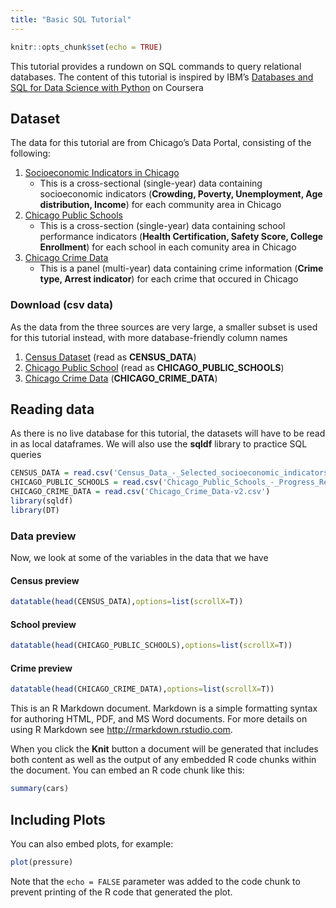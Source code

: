 ```yaml
---
title: "Basic SQL Tutorial"
---
```


```r
knitr::opts_chunk$set(echo = TRUE)
```

This tutorial provides a rundown on SQL commands to query relational databases. The content of this tutorial is inspired by IBM's [Databases and SQL for Data Science with Python](https://www.coursera.org/learn/sql-data-science) on Coursera

## Dataset

The data for this tutorial are from Chicago's Data Portal, consisting of the following:

1. [Socioeconomic Indicators in Chicago](https://data.cityofchicago.org/Health-Human-Services/Census-Data-Selected-socioeconomic-indicators-in-C/kn9c-c2s2)
    * This is a cross-sectional (single-year) data containing socioeconomic indicators (**Crowding, Poverty, Unemployment, Age distribution, Income**) for each community area in Chicago
2. [Chicago Public Schools](https://data.cityofchicago.org/Education/Chicago-Public-Schools-Progress-Report-Cards-2011-/9xs2-f89t)
    * This is a cross-section (single-year) data containing school performance indicators (**Health Certification, Safety Score, College Enrollment**) for each school in each comunity area in Chicago
3. [Chicago Crime Data](https://data.cityofchicago.org/Public-Safety/Crimes-2001-to-present/ijzp-q8t2)
    * This is a panel (multi-year) data containing crime information (**Crime type, Arrest indicator**) for each crime that occured in Chicago

### Download (csv data)

As the data from the three sources are very large, a smaller subset is used for this tutorial instead, with more database-friendly column names

1. [Census Dataset](https://cf-courses-data.s3.us.cloud-object-storage.appdomain.cloud/IBMDeveloperSkillsNetwork-DB0201EN-SkillsNetwork/labs/FinalModule_Coursera/data/Census_Data_-_Selected_socioeconomic_indicators_in_Chicago__2008___2012-v2.csv) (read as **CENSUS_DATA**)
2. [Chicago Public School](https://cf-courses-data.s3.us.cloud-object-storage.appdomain.cloud/IBMDeveloperSkillsNetwork-DB0201EN-SkillsNetwork/labs/FinalModule_Coursera/data/Chicago_Public_Schools_-_Progress_Report_Cards__2011-2012-v3.csv) (read as **CHICAGO_PUBLIC_SCHOOLS**)
3. [Chicago Crime Data](https://cf-courses-data.s3.us.cloud-object-storage.appdomain.cloud/IBMDeveloperSkillsNetwork-DB0201EN-SkillsNetwork/labs/FinalModule_Coursera/data/Chicago_Crime_Data-v2.csv) (**CHICAGO_CRIME_DATA**)

## Reading data

As there is no live database for this tutorial, the datasets will have to be read in as local dataframes. We will also use the **sqldf** library to practice SQL queries
```r
CENSUS_DATA = read.csv('Census_Data_-_Selected_socioeconomic_indicators_in_Chicago__2008___2012-v2.csv')
CHICAGO_PUBLIC_SCHOOLS = read.csv('Chicago_Public_Schools_-_Progress_Report_Cards__2011-2012-v3.csv')
CHICAGO_CRIME_DATA = read.csv('Chicago_Crime_Data-v2.csv')
library(sqldf)
library(DT)
```

### Data preview

Now, we look at some of the variables in the data that we have

#### Census preview
```r
datatable(head(CENSUS_DATA),options=list(scrollX=T))
```

#### School preview
```r
datatable(head(CHICAGO_PUBLIC_SCHOOLS),options=list(scrollX=T))
```

#### Crime preview
```r
datatable(head(CHICAGO_CRIME_DATA),options=list(scrollX=T))
```

This is an R Markdown document. Markdown is a simple formatting syntax for authoring HTML, PDF, and MS Word documents. For more details on using R Markdown see <http://rmarkdown.rstudio.com>.

When you click the **Knit** button a document will be generated that includes both content as well as the output of any embedded R code chunks within the document. You can embed an R code chunk like this:

```r
summary(cars)
```

## Including Plots

You can also embed plots, for example:

```r
plot(pressure)
```

Note that the `echo = FALSE` parameter was added to the code chunk to prevent printing of the R code that generated the plot.
